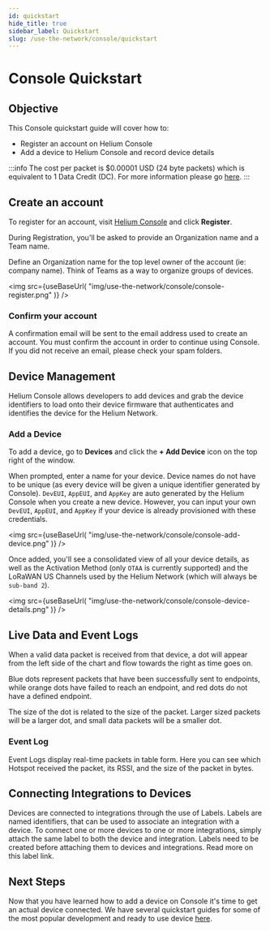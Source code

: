 ```yaml
---
id: quickstart
hide_title: true
sidebar_label: Quickstart
slug: /use-the-network/console/quickstart
---
```



# Console Quickstart

<!-- ![](../.gitbook/assets/dbdbg.jpg) -->

## Objective

This Console quickstart guide will cover how to:

* Register an account on Helium Console 
* Add a device to Helium Console and record device details 

:::info
The cost per packet is $0.00001 USD \(24 byte packets\) which is equivalent to 1 Data Credit \(DC\). For more information please go [here](https://github.com/helium/devdocs/tree/861823eb00b0643fe6ca03067de7fe9409dce149/longfi/data-credits/README.md).
:::

## Create an account

To register for an account, visit [Helium Console](https://console.helium.com) and click **Register**.

During Registration, you'll be asked to provide an Organization name and a Team name.

Define an Organization name for the top level owner of the account \(ie: company name\). Think of Teams as a way to organize groups of devices.

<img
  src={useBaseUrl(
    "img/use-the-network/console/console-register.png"
  )}
/>

### Confirm your account

A confirmation email will be sent to the email address used to create an account. You must confirm the account in order to continue using Console. If you did not receive an email, please check your spam folders.

## Device Management

Helium Console allows developers to add devices and grab the device identifiers to load onto their device firmware that authenticates and identifies the device for the Helium Network.

### Add a Device

To add a device, go to **Devices** and click the **+ Add Device** icon on the top right of the window.

When prompted, enter a name for your device. Device names do not have to be unique \(as every device will be given a unique identifier generated by Console\). `DevEUI`, `AppEUI`, and `AppKey` are auto generated by the Helium Console when you create a new device. However, you can input your own `DevEUI`, `AppEUI`, and `AppKey` if your device is already provisioned with these credentials.

<img
  src={useBaseUrl(
    "img/use-the-network/console/console-add-device.png"
  )}
/>

Once added, you'll see a consolidated view of all your device details, as well as the Activation Method \(only `OTAA` is currently supported\) and the LoRaWAN US Channels used by the Helium Network \(which will always be `sub-band 2`\).

<img
  src={useBaseUrl(
    "img/use-the-network/console/console-device-details.png"
  )}
/>

## Live Data and Event Logs

When a valid data packet is received from that device, a dot will appear from the left side of the chart and flow towards the right as time goes on.

Blue dots represent packets that have been successfully sent to endpoints, while orange dots have failed to reach an endpoint, and red dots do not have a defined endpoint.

The size of the dot is related to the size of the packet. Larger sized packets will be a larger dot, and small data packets will be a smaller dot.

### Event Log

Event Logs display real-time packets in table form. Here you can see which Hotspot received the packet, its RSSI, and the size of the packet in bytes.

## Connecting Integrations to Devices

Devices are connected to integrations through the use of Labels. Labels are named identifiers, that can be used to associate an integration with a device. To connect one or more devices to one or more integrations, simply attach the same label to both the device and integration. Labels need to be created before attaching them to devices and integrations. Read more on this label link. 

## Next Steps

Now that you have learned how to add a device on Console it's time to get an actual device connected. We have
several quickstart guides for some of the most popular development and ready to use device [here](/docs/use-the-network/devices).

